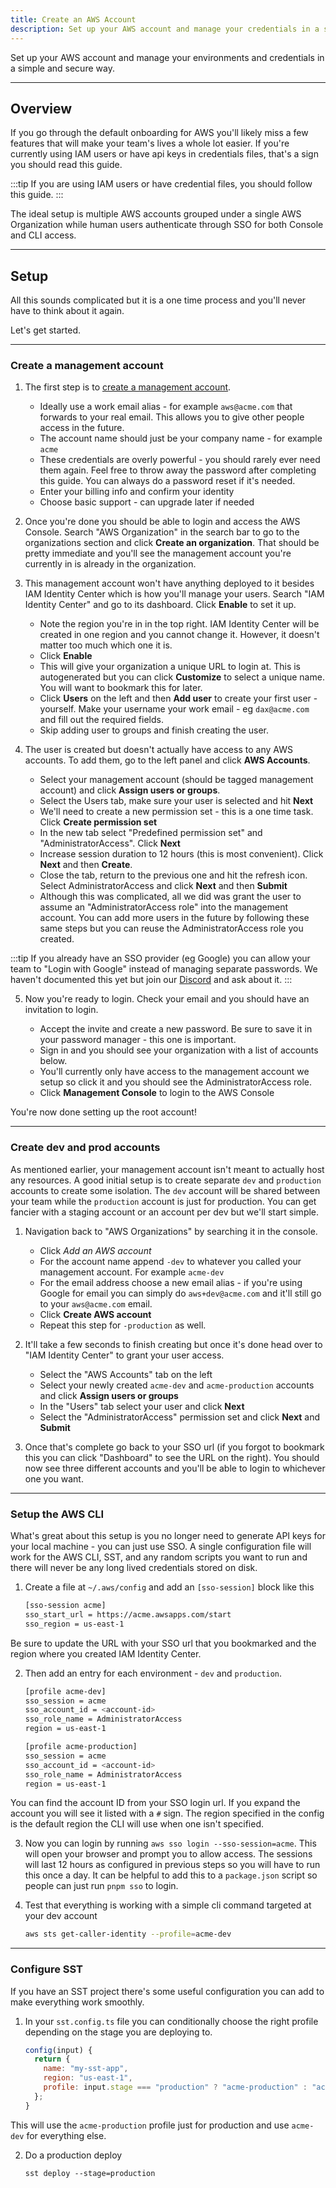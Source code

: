 ```yaml
---
title: Create an AWS Account
description: Set up your AWS account and manage your credentials in a simple and secure way.
---
```



<HeadlineText>

Set up your AWS account and manage your environments and credentials in a simple and secure way.

</HeadlineText>

---

## Overview

If you go through the default onboarding for AWS you'll likely miss a few features that will make your team's lives a whole lot easier. If you're currently using IAM users or have api keys in credentials files, that's a sign you should read this guide.

:::tip
If you are using IAM users or have credential files, you should follow this guide.
:::

The ideal setup is multiple AWS accounts grouped under a single AWS Organization while human users authenticate through SSO for both Console and CLI access.

---

## Setup

All this sounds complicated but it is a one time process and you'll never have to think about it again.

Let's get started.

---

### Create a management account

1. The first step is to [create a management account](https://portal.aws.amazon.com/billing/signup?type=enterprise#/start/email).

   - Ideally use a work email alias - for example `aws@acme.com` that forwards to your real email. This allows you to give other people access in the future.
   - The account name should just be your company name - for example `acme`
   - These credentials are overly powerful - you should rarely ever need them again. Feel free to throw away the password after completing this guide. You can always do a password reset if it's needed.
   - Enter your billing info and confirm your identity
   - Choose basic support - can upgrade later if needed

2. Once you're done you should be able to login and access the AWS Console. Search "AWS Organization" in the search bar to go to the organizations section and click **Create an organization**. That should be pretty immediate and you'll see the management account you're currently in is already in the organization.

3. This management account won't have anything deployed to it besides IAM Identity Center which is how you'll manage your users. Search "IAM Identity Center" and go to its dashboard. Click **Enable** to set it up.

   - Note the region you're in in the top right. IAM Identity Center will be created in one region and you cannot change it. However, it doesn't matter too much which one it is.
   - Click **Enable**
   - This will give your organization a unique URL to login at. This is autogenerated but you can click **Customize** to select a unique name. You will want to bookmark this for later.
   - Click **Users** on the left and then **Add user** to create your first user - yourself. Make your username your work email - eg `dax@acme.com` and fill out the required fields.
   - Skip adding user to groups and finish creating the user.

4. The user is created but doesn't actually have access to any AWS accounts. To add them, go to the left panel and click **AWS Accounts**.

   - Select your management account (should be tagged management account) and click **Assign users or groups**.
   - Select the Users tab, make sure your user is selected and hit **Next**
   - We'll need to create a new permission set - this is a one time task. Click **Create permission set**
   - In the new tab select "Predefined permission set" and "AdministratorAccess". Click **Next**
   - Increase session duration to 12 hours (this is most convenient). Click **Next** and then **Create**.
   - Close the tab, return to the previous one and hit the refresh icon. Select AdministratorAccess and click **Next** and then **Submit**
   - Although this was complicated, all we did was grant the user to assume an "AdministratorAccess role" into the management account. You can add more users in the future by following these same steps but you can reuse the AdministratorAccess role you created.

:::tip
If you already have an SSO provider (eg Google) you can allow your team to "Login with Google" instead of managing separate passwords. We haven't documented this yet but join our [Discord](https://sst.dev/discord) and ask about it.
:::

5. Now you're ready to login. Check your email and you should have an invitation to login.

   - Accept the invite and create a new password. Be sure to save it in your password manager - this one is important.
   - Sign in and you should see your organization with a list of accounts below.
   - You'll currently only have access to the management account we setup so click it and you should see the AdministratorAccess role.
   - Click **Management Console** to login to the AWS Console

You're now done setting up the root account!

---

### Create dev and prod accounts

As mentioned earlier, your management account isn't meant to actually host any resources. A good initial setup is to create separate `dev` and `production` accounts to create some isolation. The `dev` account will be shared between your team while the `production` account is just for production. You can get fancier with a staging account or an account per dev but we'll start simple.

1. Navigation back to "AWS Organizations" by searching it in the console.

   - Click _Add an AWS account_
   - For the account name append `-dev` to whatever you called your management account. For example `acme-dev`
   - For the email address choose a new email alias - if you're using Google for email you can simply do `aws+dev@acme.com` and it'll still go to your `aws@acme.com` email.
   - Click **Create AWS account**
   - Repeat this step for `-production` as well.

2. It'll take a few seconds to finish creating but once it's done head over to "IAM Identity Center" to grant your user access.

   - Select the "AWS Accounts" tab on the left
   - Select your newly created `acme-dev` and `acme-production` accounts and click **Assign users or groups**
   - In the "Users" tab select your user and click **Next**
   - Select the "AdministratorAccess" permission set and click **Next** and **Submit**

3. Once that's complete go back to your SSO url (if you forgot to bookmark this you can click "Dashboard" to see the URL on the right). You should now see three different accounts and you'll be able to login to whichever one you want.

---

### Setup the AWS CLI

What's great about this setup is you no longer need to generate API keys for your local machine - you can just use SSO. A single configuration file will work for the AWS CLI, SST, and any random scripts you want to run and there will never be any long lived credentials stored on disk.

1. Create a file at `~/.aws/config` and add an `[sso-session]` block like this

   ```bash title="~/.aws/config"
   [sso-session acme]
   sso_start_url = https://acme.awsapps.com/start
   sso_region = us-east-1
   ```

Be sure to update the URL with your SSO url that you bookmarked and the region where you created IAM Identity Center.

2. Then add an entry for each environment - `dev` and `production`.

   ```bash title="~/.aws/config"
   [profile acme-dev]
   sso_session = acme
   sso_account_id = <account-id>
   sso_role_name = AdministratorAccess
   region = us-east-1

   [profile acme-production]
   sso_session = acme
   sso_account_id = <account-id>
   sso_role_name = AdministratorAccess
   region = us-east-1
   ```

You can find the account ID from your SSO login url. If you expand the account you will see it listed with a `#` sign. The region specified in the config is the default region the CLI will use when one isn't specified.

3. Now you can login by running `aws sso login --sso-session=acme`. This will open your browser and prompt you to allow access. The sessions will last 12 hours as configured in previous steps so you will have to run this once a day. It can be helpful to add this to a `package.json` script so people can just run `pnpm sso` to login.

4. Test that everything is working with a simple cli command targeted at your dev account

   ```bash
   aws sts get-caller-identity --profile=acme-dev
   ```

---

### Configure SST

If you have an SST project there's some useful configuration you can add to make everything work smoothly.

1. In your `sst.config.ts` file you can conditionally choose the right profile depending on the stage you are deploying to.

   ```js title="sst.config.ts" {5}
   config(input) {
     return {
       name: "my-sst-app",
       region: "us-east-1",
       profile: input.stage === "production" ? "acme-production" : "acme-dev",
     };
   }
   ```

This will use the `acme-production` profile just for production and use `acme-dev` for everything else.

2. Do a production deploy

   ```
   sst deploy --stage=production
   ```
